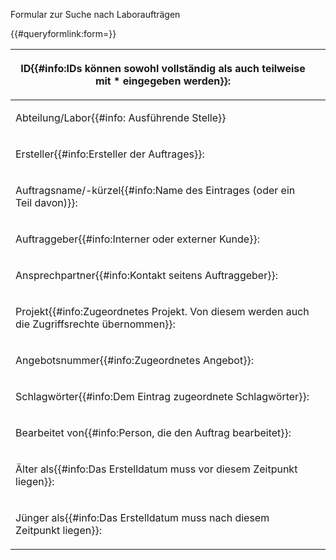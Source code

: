 <noinclude>
Formular zur Suche nach Laboraufträgen

{{OslTemplate:Helper/Docu/FormTemplate}}

{{#queryformlink:form={{PAGENAME}}}}

{{Special:RunQuery/{{PAGENAME}}}}

</noinclude>
<includeonly>
<div id="wikiPreview" style="display: none; padding-bottom: 25px; margin-bottom: 25px; border-bottom: 1px solid #AAAAAA;"></div>
{{{for template|OslTemplate:ELN/Order/Query}}}
{| class="formtable"
|-
! ID{{#info:IDs können sowohl vollständig als auch teilweise mit * eingegeben werden}}: 
| {{{field|id|values from property=HasId}}}
|-
! Abteilung/Labor{{#info: Ausführende Stelle}}
| {{{field|ou_abbreviation|input type=dropdown|values from property=HasOuAbbreviation|strict}}}
|-
! Ersteller{{#info:Ersteller der Auftrages}}: 
| {{{field|creator|values from concept=ELN/Order/Creator|input type=dropdown|default=current user}}}
|-
! Auftragsname/-kürzel{{#info:Name des Eintrages (oder ein Teil davon)}}: 
| {{{field|name|input type=combobox|values from property=HasName}}}
|-
! Auftraggeber{{#info:Interner oder externer Kunde}}: 
| {{{field|orderer|input type=combobox|values from concept=LIMS/Ou}}}
|-
! Ansprechpartner{{#info:Kontakt seitens Auftraggeber}}: 
| {{{field|contact|input type=dropdown|values from category=LIMS/Person|mapping property=Display title of}}}
|-
! Projekt{{#info:Zugeordnetes Projekt. Von diesem werden auch die Zugriffsrechte übernommen}}: 
| {{{field|project|input type=combobox|values from category=LIMS/Project/Part}}}
|-
! Angebotsnummer{{#info:Zugeordnetes Angebot}}: 
| {{{field|offer|input type=dropdown|values from property=HasOffer|strict}}}
|-
! Schlagwörter{{#info:Dem Eintrag zugeordnete Schlagwörter}}: 
| {{{field|keyword|input type=dropdown|values from property=HasKeyword|strict}}}
|-
! Bearbeitet von{{#info:Person, die den Auftrag bearbeitet}}: 
| {{{field|agents|input type=combobox|values from category=LIMS/Person/User|mapping property=Display title of}}}
|-
! Älter als{{#info:Das Erstelldatum muss vor diesem Zeitpunkt liegen}}: 
| {{{field|creation_date_to|input type=datepicker}}}
|-
! Jünger als{{#info:Das Erstelldatum muss nach diesem Zeitpunkt liegen}}: 
| {{{field|creation_date_from|input type=datepicker}}}
|}
{{{end template}}}



{{{standard input|run query}}}
</includeonly>